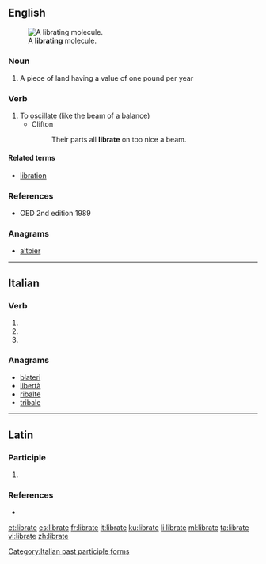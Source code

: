 ==English==
[[File:Libration.gif|thumb|A '''librating''' molecule.]]

===Noun===
{{en-noun}}

# {{lb|en|obsolete}} A piece of land having a value of one pound per year

===Verb===
{{en-verb|librat}}

# To [[oscillate]] (like the beam of a balance)
#* Clifton
#*: Their parts all '''librate''' on too nice a beam.

====Related terms====
* [[libration]]

===References===
* OED 2nd edition 1989

===Anagrams===
* [[altbier#English|altbier]]

----

==Italian==

===Verb===
{{head|it|verb form}}

# {{inflection of|librarsi||2|p|pres|indc|lang=it}}
# {{inflection of|librarsi||2|p|impr|lang=it}}
# {{feminine plural of|librato|lang=it}}

===Anagrams===
* [[blateri#Italian|blateri]]
* [[libertà#Italian|libertà]]
* [[ribalte#Italian|ribalte]]
* [[tribale#Italian|tribale]]

[[Category:Italian past participle forms]]

----

==Latin==

===Participle===
{{la-part-form|lībrāte}}

# {{inflection of|lībrātus||voc|m|s|lang=la}}

===References===
* {{R:L&S}}

[[et:librate]]
[[es:librate]]
[[fr:librate]]
[[it:librate]]
[[ku:librate]]
[[li:librate]]
[[ml:librate]]
[[ta:librate]]
[[vi:librate]]
[[zh:librate]]